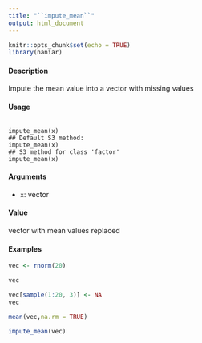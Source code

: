 ---
title: "``impute_mean``"
output: html_document
---

```{r setup, include=FALSE}
knitr::opts_chunk$set(echo = TRUE)
library(naniar)
```


####  Description 

Impute the mean value into a vector with missing values

####  Usage 
<pre><code>
impute_mean(x)
## Default S3 method:
impute_mean(x)
## S3 method for class 'factor'
impute_mean(x)
</code></pre>

#### Arguments 

* ``x``: vector

#### Value 

vector with mean values replaced


#### Examples 

```{r}
vec <- rnorm(20)

vec
```

```{r}
vec[sample(1:20, 3)] <- NA
vec

mean(vec,na.rm = TRUE)
```

```{r}
impute_mean(vec)
```